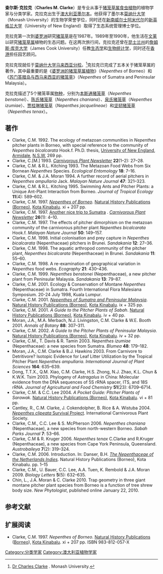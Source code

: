 {{NoteTA|G1=Melayu}}
'''查尔斯·克拉克'''（'''Charles M. Clarke'''）是专业从事于[[猪笼草属|猪笼草属]][[食虫植物|食虫植物]]的植物学家与分类学家。克拉克出生于[[澳大利亚|澳大利亚]][[墨尔本|墨尔本]]。他获得了墨尔本[[莫纳什大学|莫纳什大学]]（Monash University）的生物学荣誉学位，同时还在[[新南威尔士|新南威尔士]][[阿米代尔|阿米代尔]]的[[新英格兰大学|新英格兰大学]]（University of New England）取得了生态系统管理博士学位。

克拉克第一次到[[婆罗洲|婆罗洲]]研究[[猪笼草|猪笼草]]是在1987年。1989年至1990年，他生活在[[文莱|文莱]]以研究[[猪笼草属|猪笼草属]]植物的生态问题。在这两次旅行间，克拉克还曾在[[昆士兰州|昆士兰州]]的[[詹姆斯·库克大学|詹姆斯·库克大学]]（James Cook University）任教[[生态学|生态学]]和[[生物统计学|生物统计学]]，同时还在[[香港|香港]]担任园艺顾问。

克拉克现就任于[[莫纳什大学马来西亚分校|莫纳什大学马来西亚分校]]。<ref>[http://www.sci.monash.edu.my/Dr-Charles-Clarke.html Dr Charles Clarke] {{webarchive|url=https://web.archive.org/web/20100402202713/http://www.sci.monash.edu.my/Dr-Charles-Clarke.html |date=2010-04-02 }}. Monash University.</ref>克拉克已完成了五本关于猪笼草属的著作，其中最重要的是《[[婆罗洲的猪笼草属植物|婆罗洲的猪笼草属植物]]》（''Nepenthes'' of Borneo）和《[[苏门答腊岛与西马来西亚的猪笼草|苏门答腊岛与西马来西亚的猪笼草]]》（''Nepenthes'' of Sumatra and Peninsular Malaysia）。

克拉克描述了5个猪笼草属[[物种|物种]]，分别为[[本斯通猪笼草|本斯通猪笼草]]（''Nepenthes benstonei''）、[[陈氏猪笼草|陈氏猪笼草]]（''Nepenthes chaniana''）、[[泉氏猪笼草|泉氏猪笼草]]（''Nepenthes izumiae''）、[[贾桂琳猪笼草|贾桂琳猪笼草]]（''Nepenthes jacquelineae''）和[[坚韧猪笼草|坚韧猪笼草]]（''Nepenthes tenax''）。

{{botanist|C.Clarke|查尔斯·克拉克}}

== 著作 ==
* Clarke, C.M. 1992. The ecology of metazoan communities in ''Nepenthes'' pitcher plants in Borneo, with special reference to the community of ''Nepenthes bicalcarata'' Hook.f. Ph.D. thesis, [[新英格兰大学|University of New England]], [[阿米代尔|Armidale]], [[新南威尔士|N.S.W.]] 269 pp.
* Clarke, C.[M.] 1993. {{PDFlink|[http://www.carnivorousplants.org/cpn/articles/CPNv22n1_2p27_28.pdf The Possible Functions of the Thorns of ''Nepenthes bicalcarata'' (Hook.f.) Pitchers.]|194 [[Kibibyte|KiB]]<!-- application/pdf, 199215 bytes -->}} ''[[食虫植物通讯|Carnivorous Plant Newsletter]]'' '''22'''(1–2): 27–28.
* Clarke, C.M. & R.L. Kitching 1993. The Metazoan Food Webs from Six Bornean ''Nepenthes'' Species. ''Ecological Entomology'' '''18''': 7–16.
* Clarke, C.M. & J.A. Moran 1994. A further record of aerial pitchers in ''Nepenthes ampullaria'' Jack. ''Malayan Nature Journal'' '''47''': 321–323.
* Clarke, C.M. & R.L. Kitching 1995. Swimming Ants and Pitcher Plants: a Unique Ant-Plant Interaction from Borneo. ''Journal of Tropical Ecology'' '''11'''(4): 589–602.
* Clarke, C.M. 1997. ''[[婆罗洲的猪笼草属植物|Nepenthes of Borneo]]''. [[自然历史出版社_(婆罗洲)|Natural History Publications (Borneo)]], [[亚庇|Kota Kinabalu]]. xi + 207 pp.
* Clarke, C.M. 1997. [http://www.carnivorousplants.org/cpn/samples/NatHist261Sumatra.htm Another nice trip to Sumatra] {{Wayback|url=http://www.carnivorousplants.org/cpn/samples/NatHist261Sumatra.htm |date=20150923200719 }}. ''[[食虫植物通讯|Carnivorous Plant Newsletter]]'' '''26'''(1): 4–10.
* Clarke, C.M. 1997. The effects of pitcher dimorphism on the metazoan community of the carnivorous pitcher plant ''Nepenthes bicalcarata'' Hook.f. ''Malayan Nature Journal'' '''50''': 149–157.
* Clarke, C.M. 1998. Initial colonisation and prey capture in ''Nepenthes bicalcarata'' (Nepenthaceae) pitchers in Brunei. ''Sandakania'' '''12''': 27–36.
* Clarke, C.M. 1998. The aquatic arthropod community of the pitcher plant, ''Nepenthes bicalcarata'' (Nepenthaceae) in Brunei. ''Sandakania'' '''11''': 55–60.
* Clarke, C.M. 1998. A re-examination of geographical variation in ''Nepenthes'' food webs. ''Ecography'' '''21''': 430–436.
* Clarke, C.M. 1999. ''Nepenthes benstonei'' (Nepenthaceae), a new pitcher plant from Peninsular Malaysia. ''Sandakania'' '''13''': 79–87.
* Clarke, C.M. 2001. Ecology & Conservation of Montane ''Nepenthes'' (Nepenthaceae) in Sumatra. Fourth International Flora Malesiana Symposium. 20-24 July 1998, Kuala Lumpur.
* Clarke, C.M. 2001. ''[[苏门答腊岛与西马来西亚的猪笼草|Nepenthes of Sumatra and Peninsular Malaysia]]''. [[自然历史出版社_(婆罗洲)|Natural History Publications (Borneo)]], [[亚庇|Kota Kinabalu]]. ix + 325 pp.
* Clarke, C.M. 2001. ''A Guide to the Pitcher Plants of Sabah''. [[自然历史出版社_(婆罗洲)|Natural History Publications (Borneo)]], [[亚庇|Kota Kinabalu]]. iv + 40 pp.
* Moran, J.A., M.A. Merbach, N.J. Livingston, C.M. Clarke & W.E. Booth 2001. {{PDFlink|[http://aob.oxfordjournals.org/cgi/reprint/88/2/307.pdf Termite Prey Specialization in the Pitcher Plant ''Nepenthes albomarginata'' - Evidence from Stable Isotope Analysis.]}} ''Annals of Botany'' '''88''': 307–311.
* Clarke, C.M. 2002. ''A Guide to the Pitcher Plants of Peninsular Malaysia''. [[自然历史出版社_(婆罗洲)|Natural History Publications (Borneo)]], [[亚庇|Kota Kinabalu]]. iv + 32 pp.
*Clarke, C.M., T. Davis & R. Tamin 2003. ''Nepenthes izumiae'' (Nepenthaceae): a new species from Sumatra. ''Blumea'' '''48''': 179–182.
*Moran, J.A., C.M. Clarke & B.J. Hawkins 2003. From Carnivore to Detritivore? Isotopic Evidence for Leaf Litter Utilization by the Tropical Pitcher Plant ''Nepenthes ampullaria''. ''International Journal of Plant Sciences'' '''164''': 635–639.
*Dong, T.T.X., Q.M. Xiao, C.M. Clarke, H.S. Zhong, N.J. Zhao, K.L. Chun & K.W.K. Tsim 2003. Phylogeny of ''Astragalus'' in China: Molecular evidence from the DNA sequences of 5S rRNA spacer, ITS, and 18S rRNA. ''Journal of Agricultural and Food Chemistry'' '''51'''(23): 6709–6714.
*Clarke, C.M. & C.C. Lee 2004. ''A Pocket Guide: Pitcher Plants of Sarawak''. [[Natural_History_Publications_(Borneo)|Natural History Publications (Borneo)]], [[Kota_Kinabalu|Kota Kinabalu]]. vi + 81 pp.
*Cantley, R., C.M. Clarke, J. Cokendolpher, B. Rice & A. Wistuba 2004. [https://web.archive.org/web/20110716005743/http://www.sarracenia.com/pubs/ncsp.doc ''Nepenthes clipeata'' Survival Project]. International Carnivorous Plant Society.
*Clarke, C.M., C.C. Lee & S. McPherson 2006. ''Nepenthes chaniana'' (Nepenthaceae), a new species from north-western Borneo. ''Sabah Parks Journal'' '''7''': 53–66.
*Clarke, C.M & R. Kruger 2006. ''Nepenthes tenax'' C.Clarke and R.Kruger (Nepenthaceae), a new species from Cape York Peninsula, Queensland. ''Austrobaileya'' '''7'''(2): 319–324.
*Clarke, C.M. 2006. Introduction. In: Danser, B.H. ''[[荷属东印度群岛的猪笼草科植物|The Nepenthaceae of the Netherlands Indies]]''. Natural History Publications (Borneo), Kota Kinabalu. pp. 1–15
*Clarke, C.M., U. Bauer, C.C. Lee, A.A. Tuen, K. Rembold & J.A. Moran 2009. {{PDFlink|[http://www.insektenfang.de/ftp2/lowii.pdf Tree shrew lavatories: a novel nitrogen sequestration strategy in a tropical pitcher plant.]}} ''Biology Letters'' '''5'''(5): 632–635. {{DOI|10.1098/rsbl.2009.0311}}
*Chin, L., J.A.  Moran & C. Clarke 2010. Trap geometry in three giant montane pitcher plant species from Borneo is a function of tree shrew body size. ''New Phytologist'', published online January 22, 2010. {{DOI|10.1111/j.1469-8137.2009.03166.x}}

== 参考文献 ==
{{reflist}}

== 扩展阅读 ==
* Clarke, C.M. 1997. ''Nepenthes of Borneo''.  [[自然历史出版社_(婆罗洲)|Natural History Publications]] ([[婆罗洲|Borneo]]), [[亚庇|Kota Kinabalu]]. xi + 207 pp. ISBN 983-812-057-X

{{Authority control}}
[[Category:分类学家|Category:分类学家]]
[[Category:澳大利亚植物学家|Category:澳大利亚植物学家]]
